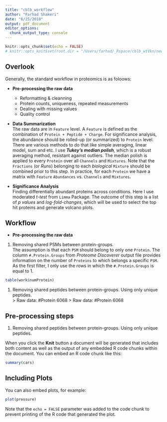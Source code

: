 ```yaml
---
title: "cblb_workflow"
author: "Farhad Shakeri"
date: "6/25/2018"
output: pdf_document
editor_options: 
  chunk_output_type: console
---
```


```r
knitr::opts_chunk$set(echo = FALSE)
# knitr::opts_knit$set(root.dir = "/Users/farhad/_Rspace/cblb_wtVkn/newMeasurements")
```

## Overlook

Generally, the standard workflow in proteomics is as foloows:

* __Pre-processing the raw data__
    + Reformatting & cleanning
    + Protein counts, uniqueness, repeated measurements
    + Dealing with missing values
    + Quality control\

* __Data Summarization__\
The raw data are in `Feature` level. A `Feature` is defined as the combination of `Protein + Peptide + Charge`. For significance analysis, the abundance should be rolled-up (or summarized) to `Protein` level. There are various methods to do that like simple averaging, linear model, sum and etc. I use *__Tukey's median polish__*, which is a robust averaging method, resistant against outliers. The median polish is applied to every `Protein` over all `Channels` and `Mixtures`. Note that the `Fractions` (or *Runs*) belonging to each *biological* `Mixture` should be combined prior to this step. In practice, for each `Protein` we have a matrix with `Feature` `Abundances` vs. `Channels` and `Mixtures`. 

* __Significance Analysis__\
Finding differentially abundant proteins across conditions. Here I use moderated *t-test* from `Limma` Package. The outcome of this step is a list of _p values_ and _log-fold-changes_, which will be used to select the top hit proteins and generate volcano plots.


## Workflow

* __Pre-processing the raw data__ 

1. Removing shared PSMs between protein-groups.\
The assumption is that each `PSM` should belong to only one `Protein`. The column `#.Protein.Groups` from _Proteome Discoverer_ output file provides information on the number of `Proteins` to which belongs a specific `PSM`. As the first filter, I only use the rows in which the `#.Protein.Groups` is equal to 1.

```r
table(work$numProtein)
```


1. Removing shared peptides between protein-groups. Using only unique peptides.\
> Raw data: #Protein 6068
> Raw data: #Protein 6068


## Pre-processing steps

1. Removing shared peptides between protein-groups. Using only unique peptides.


When you click the **Knit** button a document will be generated that includes both content as well as the output of any embedded R code chunks within the document. You can embed an R code chunk like this:

```r
summary(cars)
```

## Including Plots

You can also embed plots, for example:

```r
plot(pressure)
```

Note that the `echo = FALSE` parameter was added to the code chunk to prevent printing of the R code that generated the plot.
